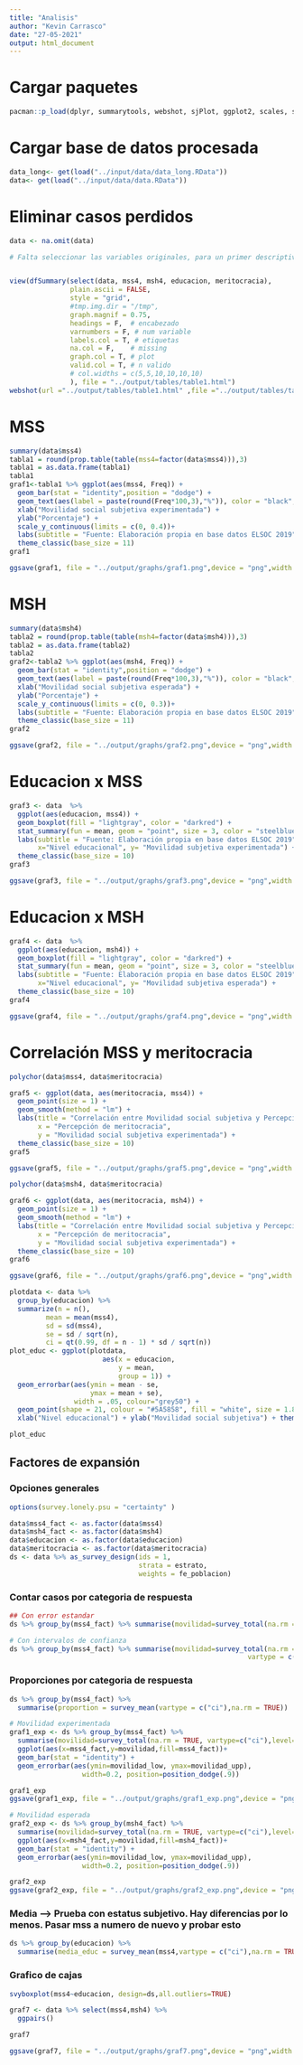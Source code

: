 ```yaml
---
title: "Analisis"
author: "Kevin Carrasco"
date: "27-05-2021"
output: html_document
---
```


# Cargar paquetes
```r
pacman::p_load(dplyr, summarytools, webshot, sjPlot, ggplot2, scales, sjlabelled, polycor, corrplot, survey, srvyr, GGally, tidyr)
```

# Cargar base de datos procesada
```r
data_long<- get(load("../input/data/data_long.RData"))
data<- get(load("../input/data/data.RData"))
```

# Eliminar casos perdidos
```r
data <- na.omit(data)
```

```r
# Falta seleccionar las variables originales, para un primer descriptivo. Luego generar gráficos más bonitos para mss


view(dfSummary(select(data, mss4, msh4, educacion, meritocracia),
               plain.ascii = FALSE,
               style = "grid",
               #tmp.img.dir = "/tmp",
               graph.magnif = 0.75,
               headings = F,  # encabezado
               varnumbers = F, # num variable
               labels.col = T, # etiquetas
               na.col = F,    # missing
               graph.col = T, # plot
               valid.col = T, # n valido
               # col.widths = c(5,5,10,10,10,10)
               ), file = "../output/tables/table1.html")
webshot(url ="../output/tables/table1.html" ,file ="../output/tables/table1.png")
```

# MSS

```r
summary(data$mss4)
tabla1 = round(prop.table(table(mss4=factor(data$mss4))),3)
tabla1 = as.data.frame(tabla1)
tabla1
graf1<-tabla1 %>% ggplot(aes(mss4, Freq)) +
  geom_bar(stat = "identity",position = "dodge") +
  geom_text(aes(label = paste(round(Freq*100,3),"%")), color = "black", vjust = -0.5, position = position_dodge(width = 1),size = 4) +
  xlab("Movilidad social subjetiva experimentada") +
  ylab("Porcentaje") +
  scale_y_continuous(limits = c(0, 0.4))+
  labs(subtitle = "Fuente: Elaboración propia en base datos ELSOC 2019") +
  theme_classic(base_size = 11)
graf1

ggsave(graf1, file = "../output/graphs/graf1.png",device = "png",width = 25,height = 13,dpi = "retina",units = "cm")
```

# MSH

```r
summary(data$msh4)
tabla2 = round(prop.table(table(msh4=factor(data$msh4))),3)
tabla2 = as.data.frame(tabla2)
tabla2
graf2<-tabla2 %>% ggplot(aes(msh4, Freq)) +
  geom_bar(stat = "identity",position = "dodge") +
  geom_text(aes(label = paste(round(Freq*100,3),"%")), color = "black", vjust = -0.5, position = position_dodge(width = 1),size = 4) +
  xlab("Movilidad social subjetiva esperada") +
  ylab("Porcentaje") +
  scale_y_continuous(limits = c(0, 0.3))+
  labs(subtitle = "Fuente: Elaboración propia en base datos ELSOC 2019") +
  theme_classic(base_size = 11)
graf2

ggsave(graf2, file = "../output/graphs/graf2.png",device = "png",width = 25,height = 13,dpi = "retina",units = "cm")
```

# Educacion x MSS
```r
graf3 <- data  %>%
  ggplot(aes(educacion, mss4)) +
  geom_boxplot(fill = "lightgray", color = "darkred") +
  stat_summary(fun = mean, geom = "point", size = 3, color = "steelblue") +
  labs(subtitle = "Fuente: Elaboración propia en base datos ELSOC 2019",
       x="Nivel educacional", y= "Movilidad subjetiva experimentada") +
  theme_classic(base_size = 10)
graf3

ggsave(graf3, file = "../output/graphs/graf3.png",device = "png",width = 25,height = 13,dpi = "retina",units = "cm")
```

# Educacion x MSH
```r
graf4 <- data  %>%
  ggplot(aes(educacion, msh4)) +
  geom_boxplot(fill = "lightgray", color = "darkred") +
  stat_summary(fun = mean, geom = "point", size = 3, color = "steelblue") +
  labs(subtitle = "Fuente: Elaboración propia en base datos ELSOC 2019",
       x="Nivel educacional", y= "Movilidad subjetiva esperada") +
  theme_classic(base_size = 10)
graf4

ggsave(graf4, file = "../output/graphs/graf4.png",device = "png",width = 25,height = 13,dpi = "retina",units = "cm")
```

# Correlación MSS y meritocracia

```r
polychor(data$mss4, data$meritocracia)

graf5 <- ggplot(data, aes(meritocracia, mss4)) +
  geom_point(size = 1) +
  geom_smooth(method = "lm") +
  labs(title = "Correlación entre Movilidad social subjetiva y Percepción de meritocracia [r=-0.01]",
       x = "Percepción de meritocracia",
       y = "Movilidad social subjetiva experimentada") +
  theme_classic(base_size = 10)
graf5

ggsave(graf5, file = "../output/graphs/graf5.png",device = "png",width = 25,height = 13,dpi = "retina",units = "cm")
```

```r
polychor(data$msh4, data$meritocracia)

graf6 <- ggplot(data, aes(meritocracia, msh4)) +
  geom_point(size = 1) +
  geom_smooth(method = "lm") +
  labs(title = "Correlación entre Movilidad social subjetiva y Percepción de meritocracia [r=-0.02]",
       x = "Percepción de meritocracia",
       y = "Movilidad social subjetiva experimentada") +
  theme_classic(base_size = 10)
graf6

ggsave(graf6, file = "../output/graphs/graf6.png",device = "png",width = 25,height = 13,dpi = "retina",units = "cm")
```

```r
plotdata <- data %>%
  group_by(educacion) %>%
  summarize(n = n(),
         mean = mean(mss4),
         sd = sd(mss4),
         se = sd / sqrt(n),
         ci = qt(0.99, df = n - 1) * sd / sqrt(n))
plot_educ <- ggplot(plotdata,
                       aes(x = educacion, 
                           y = mean, 
                           group = 1)) +
  geom_errorbar(aes(ymin = mean - se,
                    ymax = mean + se),
                width = .05, colour="grey50") +
  geom_point(shape = 21, colour = "#5A5858", fill = "white", size = 1.8) +
  xlab("Nivel educacional") + ylab("Movilidad social subjetiva") + theme_classic(base_size = 10)

plot_educ
```

## Factores de expansión
### Opciones generales

```r
options(survey.lonely.psu = "certainty" )
```

```r
data$mss4_fact <- as.factor(data$mss4)
data$msh4_fact <- as.factor(data$msh4)
data$educacion <- as.factor(data$educacion)
data$meritocracia <- as.factor(data$meritocracia)
ds <- data %>% as_survey_design(ids = 1,
                                strata = estrato,
                                weights = fe_poblacion)
```

### Contar casos por categoria de respuesta
```r
## Con error estandar
ds %>% group_by(mss4_fact) %>% summarise(movilidad=survey_total(na.rm = TRUE))
```
```r
# Con intervalos de confianza
ds %>% group_by(mss4_fact) %>% summarise(movilidad=survey_total(na.rm = TRUE,
                                                           vartype = c("ci")))
```
### Proporciones por categoria de respuesta
```r
ds %>% group_by(mss4_fact) %>% 
  summarise(proportion = survey_mean(vartype = c("ci"),na.rm = TRUE))
```

```r
# Movilidad experimentada
graf1_exp <- ds %>% group_by(mss4_fact) %>% 
  summarise(movilidad=survey_total(na.rm = TRUE, vartype=c("ci"),level=c(0.95))) %>%
  ggplot(aes(x=mss4_fact,y=movilidad,fill=mss4_fact))+
  geom_bar(stat = "identity") + 
  geom_errorbar(aes(ymin=movilidad_low, ymax=movilidad_upp),
                  width=0.2, position=position_dodge(.9))

graf1_exp
ggsave(graf1_exp, file = "../output/graphs/graf1_exp.png",device = "png",width = 25,height = 13,dpi = "retina",units = "cm")
```

```r
# Movilidad esperada
graf2_exp <- ds %>% group_by(msh4_fact) %>% 
  summarise(movilidad=survey_total(na.rm = TRUE, vartype=c("ci"),level=c(0.95))) %>%
  ggplot(aes(x=msh4_fact,y=movilidad,fill=msh4_fact))+
  geom_bar(stat = "identity") + 
  geom_errorbar(aes(ymin=movilidad_low, ymax=movilidad_upp),
                  width=0.2, position=position_dodge(.9))

graf2_exp
ggsave(graf2_exp, file = "../output/graphs/graf2_exp.png",device = "png",width = 25,height = 13,dpi = "retina",units = "cm")
```
### Media --> Prueba con estatus subjetivo. Hay diferencias por lo menos. Pasar mss a numero de nuevo y probar esto
```r
ds %>% group_by(educacion) %>% 
  summarise(media_educ = survey_mean(mss4,vartype = c("ci"),na.rm = TRUE))
```
### Grafico de cajas
```r
svyboxplot(mss4~educacion, design=ds,all.outliers=TRUE)
```
```r
graf7 <- data %>% select(mss4,msh4) %>%
  ggpairs()

graf7

ggsave(graf7, file = "../output/graphs/graf7.png",device = "png",width = 25,height = 13,dpi = "retina",units = "cm")
```


